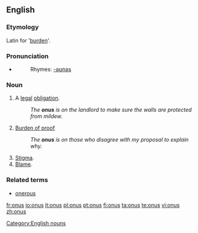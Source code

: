==English==

===Etymology===
Latin for '[[burden]]'.

===Pronunciation===
*{{IPA|/ˈəʊnəs/}}
*:Rhymes: [[Rhymes:English:-əʊnəs|-əʊnəs]]

===Noun===
{{en-noun|onuses|-}}

#A [[legal]] [[obligation]].
#:''The '''onus''' is on the landlord to make sure the walls are protected from mildew.''
#{{uncountable}} [[burden of proof|Burden of proof]]
#:''The '''onus''' is on those who disagree with my proposal to explain why.''
#[[Stigma]].
#[[Blame]].

===Related terms===
* [[onerous]]

[[Category:English nouns]]

[[fr:onus]]
[[io:onus]]
[[it:onus]]
[[pl:onus]]
[[pt:onus]]
[[fi:onus]]
[[ta:onus]]
[[te:onus]]
[[vi:onus]]
[[zh:onus]]